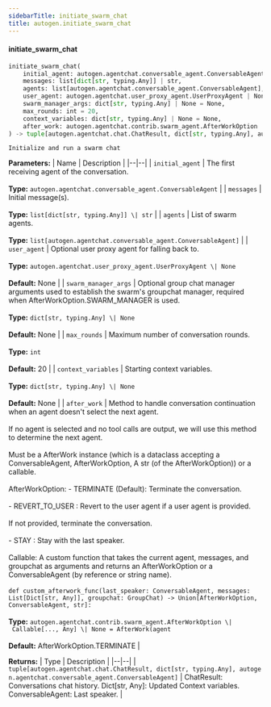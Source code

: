 ```yaml
---
sidebarTitle: initiate_swarm_chat
title: autogen.initiate_swarm_chat
---
```


<code class="doc-symbol doc-symbol-heading doc-symbol-function"></code>
#### initiate_swarm_chat

```python
initiate_swarm_chat(
    initial_agent: autogen.agentchat.conversable_agent.ConversableAgent,
    messages: list[dict[str, typing.Any]] | str,
    agents: list[autogen.agentchat.conversable_agent.ConversableAgent],
    user_agent: autogen.agentchat.user_proxy_agent.UserProxyAgent | None = None,
    swarm_manager_args: dict[str, typing.Any] | None = None,
    max_rounds: int = 20,
    context_variables: dict[str, typing.Any] | None = None,
    after_work: autogen.agentchat.contrib.swarm_agent.AfterWorkOption | Callable[..., Any] | None = AfterWork(agent=<AfterWorkOption.TERMINATE: 'TERMINATE'>, next_agent_selection_msg=None)
) -> tuple[autogen.agentchat.chat.ChatResult, dict[str, typing.Any], autogen.agentchat.conversable_agent.ConversableAgent]
```

    Initialize and run a swarm chat

<b>Parameters:</b>
| Name | Description |
|--|--|
| `initial_agent` | The first receiving agent of the conversation.<br/><br/>**Type:** `autogen.agentchat.conversable_agent.ConversableAgent` |
| `messages` | Initial message(s).<br/><br/>**Type:** `list[dict[str, typing.Any]] \| str` |
| `agents` | List of swarm agents.<br/><br/>**Type:** `list[autogen.agentchat.conversable_agent.ConversableAgent]` |
| `user_agent` | Optional user proxy agent for falling back to.<br/><br/>**Type:** `autogen.agentchat.user_proxy_agent.UserProxyAgent \| None`<br/><br/>**Default:** None |
| `swarm_manager_args` | Optional group chat manager arguments used to establish the swarm's groupchat manager, required when AfterWorkOption.SWARM_MANAGER is used.<br/><br/>**Type:** `dict[str, typing.Any] \| None`<br/><br/>**Default:** None |
| `max_rounds` | Maximum number of conversation rounds.<br/><br/>**Type:** `int`<br/><br/>**Default:** 20 |
| `context_variables` | Starting context variables.<br/><br/>**Type:** `dict[str, typing.Any] \| None`<br/><br/>**Default:** None |
| `after_work` | Method to handle conversation continuation when an agent doesn't select the next agent.<br/><br/>If no agent is selected and no tool calls are output, we will use this method to determine the next agent.<br/><br/>Must be a AfterWork instance (which is a dataclass accepting a ConversableAgent, AfterWorkOption, A str (of the AfterWorkOption)) or a callable.<br/><br/>AfterWorkOption: - TERMINATE (Default): Terminate the conversation.<br/><br/>- REVERT_TO_USER : Revert to the user agent if a user agent is provided.<br/><br/>If not provided, terminate the conversation.<br/><br/>- STAY : Stay with the last speaker.<br/><br/>Callable: A custom function that takes the current agent, messages, and groupchat as arguments and returns an AfterWorkOption or a ConversableAgent (by reference or string name).<br/><br/>```def custom_afterwork_func(last_speaker: ConversableAgent, messages: List[Dict[str, Any]], groupchat: GroupChat) -> Union[AfterWorkOption, ConversableAgent, str]: ```<br/><br/>**Type:** `autogen.agentchat.contrib.swarm_agent.AfterWorkOption \| Callable[..., Any] \| None = AfterWork(agent`<br/><br/>**Default:** AfterWorkOption.TERMINATE |

<b>Returns:</b>
| Type | Description |
|--|--|
| `tuple[autogen.agentchat.chat.ChatResult, dict[str, typing.Any], autogen.agentchat.conversable_agent.ConversableAgent]` | ChatResult: Conversations chat history. Dict[str, Any]: Updated Context variables. ConversableAgent: Last speaker. |

<br />